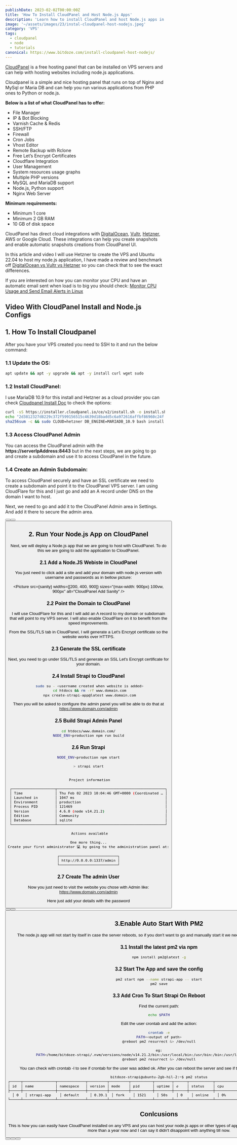 ```yaml
---
publishDate: 2023-02-02T00:00:00Z
title: 'How To Install CloudPanel and Host Node.js Apps'
description: 'Learn how to install CloudPanel and host Node.js apps in minutes! Follow our easy step-by-step guide for a quick set up with no coding experience required.'
image: '~/assets/images/23/instal-cloudpanel-host-nodejs.jpeg'
category: 'VPS'
tags:
  - cloudpanel
  - node
  - tutorials
canonical: https://www.bitdoze.com/install-cloudpanel-host-nodejs/
---
```



[CloudPanel](https://www.cloudpanel.io/) is a free hosting panel that can be installed on VPS servers and can help with hosting websites including node.js applications.

Cloudpanel is a simple and nice hosting panel that runs on top of Nginx and MySql or Maria DB and can help you run various applications from PHP ones to Python or node.js.

**Below is a list of what CloudPanel has to offer:**

- File Manager
- IP & Bot Blocking
- Varnish Cache & Redis
- SSH/FTP
- Firewall
- Cron Jobs
- Vhost Editor
- Remote Backup with Rclone
- Free Let’s Encrypt Certificates
- Cloudflare Integration
- User Management
- System resources usage graphs
- Multiple PHP versions
- MySQL and MariaDB support
- Node.js, Python support
- Nginx Web Server

**Minimum requirements:**

- Minimum 1 core
- Minimum 2 GB RAM
- 10 GB of disk space

CloudPanel has direct cloud integrations with [DigitalOcean](https://go.bitdoze.com/do), [Vultr](https://go.bitdoze.com/vultr), [Hetzner](https://go.bitdoze.com/hetzner), AWS or Google Cloud. These integrations can help you create snapshots and enable automatic snapshots creations from CloudPanel UI.

In this article and video I will use Hetzner to create the VPS and Ubuntu 22.04 to host my node.js application, I have made a review and benchmark off [DigitalOcean vs Vultr vs Hetzner](https://www.wpdoze.com/digitalocean-vs-vultr-vs-hetzner/) so you can check that to see the exact differences.

If you are interested on how you can monitor your CPU and have an automatic email sent when load is to big you should check: [Monitor CPU Usage and Send Email Alerts in Linux](https://www.bitdoze.com/monitor-cpu-usage-and-send-email-alerts-in-linux/)

## Video With CloudPanel Install and Node.js Configs

<YouTubeEmbed url="https://www.youtube.com/embed/PFA2hU1GFHQ" label="How To Install CloudPanel and Host Node.js Apps" />

## 1. How To Install Cloudpanel

After you have your VPS created you need to SSH to it and run the below command:

### 1.1 Update the OS:

```bash
apt update && apt -y upgrade && apt -y install curl wget sudo
```

### 1.2 Install CloudPanel:

I use MariaDB 10.9 for this install and Hetzner as a cloud provider you can check [Cloudpanel Install Doc](https://www.cloudpanel.io/docs/v2/getting-started/hetzner-cloud/installation/installer/) to check the options:

```bash
curl -sS https://installer.cloudpanel.io/ce/v2/install.sh -o install.sh; \
echo "2d3812327d8229c372f599156515c4639d18badd5c6a972616affbf86960c24f  install.sh" | \
sha256sum -c && sudo CLOUD=hetzner DB_ENGINE=MARIADB_10.9 bash install.sh
```

### 1.3 Access CloudPanel Admin

You can access the CloudPanel admin with the **https://serverIpAddress:8443** but in the next steps, we are going to go and create a subdomain and use it to access CloudPanel in the future.

### 1.4 Create an Admin Subdomain:

To access CloudPanel securely and have an SSL certificate we need to create a subdomain and point it to the CloudPanel VPS server. I am using CloudFlare for this and I just go and add an A record under DNS on the domain I want to host.

Next, we need to go and add it to the CloudPanel Admin area in Settings. And add it there to secure the admin area.

<Button link="https://go.bitdoze.com/do" text="DigitalOcean $100 Free" />
<Button link="https://go.bitdoze.com/vultr" text="Vultr $100 Free" />
<Button link="https://go.bitdoze.com/hetzner" text="Hetzner €⁠20 Free" />

## 2. Run Your Node.js App on CloudPanel

Next, we will deploy a Node.js app that we are going to host with CloudPanel. To do this we are going to add the application to CloudPanel.

### 2.1 Add a Node.JS Webiste in CloudPanel

You just need to click add a site and add your domain with node.js version with username and passwords as in bellow picture:

<Picture src={sanity} widths={[200, 400, 900]} sizes="(max-width: 900px) 100vw, 900px" alt="CloudPanel Add Sanity" />

### 2.2 Point the Domain to CloudPanel

I will use CloudFlare for this and I will add an A record to my domain or subdomain that will point to my VPS server. I will also enable CloudFlare on it to benefit from the speed improvements.

From the SSL/TLS tab in CloudPanel, I will generate a Let's Encrypt certificate so the website works over HTTPS.

### 2.3 Generate the SSL certificate

Next, you need to go under SSL/TLS and generate an SSL Let's Encrypt certificate for your domain.

### 2.4 Install Strapi to CloudPanel

```bash
 sudo su - <username created when website is added>
 cd htdocs && rm -rf www.domain.com
 npx create-strapi-app@latest www.domain.com
```

Then you will be asked to configure the admin panel you will be able to do that at https://www.domain.com/admin

### 2.5 Build Strapi Admin Panel

```bash
cd htdocs/www.domain.com/
NODE_ENV=production npm run build
```

### 2.6 Run Strapi

```bash
NODE_ENV=production npm start

> strapi start


 Project information

┌────────────────────┬──────────────────────────────────────────────────┐
│ Time               │ Thu Feb 02 2023 10:04:46 GMT+0000 (Coordinated … │
│ Launched in        │ 1047 ms                                          │
│ Environment        │ production                                       │
│ Process PID        │ 121469                                           │
│ Version            │ 4.6.0 (node v14.21.2)                            │
│ Edition            │ Community                                        │
│ Database           │ sqlite                                           │
└────────────────────┴──────────────────────────────────────────────────┘

 Actions available

One more thing...
Create your first administrator 💻 by going to the administration panel at:

┌───────────────────────────┐
│ http://0.0.0.0:1337/admin │
└───────────────────────────┘

```

### 2.7 Create The admin User

Now you just need to visit the website you chose with Admin like: https://www.domain.com/admin

Here just add your details with the password

<Button link="https://go.bitdoze.com/do" text="DigitalOcean $100 Free" />
<Button link="https://go.bitdoze.com/vultr" text="Vultr $100 Free" />
<Button link="https://go.bitdoze.com/hetzner" text="Hetzner €⁠20 Free" />

## 3.Enable Auto Start With PM2

The node.js app will not start by itself in case the server reboots, so if you don't want to go and manually start it we need to enable pm2 to auto-restart it.

### 3.1 Install the latest pm2 via npm

```bash
npm install pm2@latest -g
```

### 3.2 Start The App and save the config

```bash
pm2 start npm --name strapi-app -- start
pm2 save
```

### 3.3 Add Cron To Start Strapi On Reboot

Find the current path:

```bash
echo $PATH
```

Edit the user crontab and add the action:

```bash
crontab -e
PATH=<output of path>
@reboot pm2 resurrect &> /dev/null

eg:
PATH=/home/bitdoze-strapi/.nvm/versions/node/v14.21.2/bin:/usr/local/bin:/usr/bin:/bin:/usr/local/games:/usr/games
@reboot pm2 resurrect &> /dev/null
```

You can check with crontab -l to see if crontab for the user was added ok.
After you can reboot the server and see if the process is up with pm2 status

```bash
bitdoze-strapi@ubuntu-2gb-hil-2:~$ pm2 status
┌─────┬───────────────┬─────────────┬─────────┬─────────┬──────────┬────────┬──────┬───────────┬──────────┬──────────┬──────────┬──────────┐
│ id  │ name          │ namespace   │ version │ mode    │ pid      │ uptime │ ↺    │ status    │ cpu      │ mem      │ user     │ watching │
├─────┼───────────────┼─────────────┼─────────┼─────────┼──────────┼────────┼──────┼───────────┼──────────┼──────────┼──────────┼──────────┤
│ 0   │ strapi-app    │ default     │ 0.39.1  │ fork    │ 1521     │ 50s    │ 0    │ online    │ 0%       │ 56.7mb   │ bit… │ disabled │
└─────┴───────────────┴─────────────┴─────────┴─────────┴──────────┴────────┴──────┴───────────┴──────────┴──────────┴──────────┴──────────┘
```

## Conlcusions

This is how you can easily have CloudPanel installed on any VPS and you can host your node.js apps or other types of apps you want. I am using CloudPanel for more than a year now and I can say it didn't disappoint with anything till now.

<Button link="https://go.bitdoze.com/do" text="DigitalOcean $100 Free" />
<Button link="https://go.bitdoze.com/vultr" text="Vultr $100 Free" />
<Button link="https://go.bitdoze.com/hetzner" text="Hetzner €⁠20 Free" />
